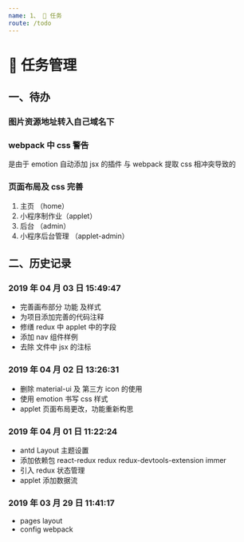 ```yaml
---
name: 1、 📝 任务
route: /todo
---
```


# 📝 任务管理

## 一、待办

### 图片资源地址转入自己域名下

### webpack 中 css 警告

是由于 emotion 自动添加 jsx 的插件 与 webpack 提取 css 相冲突导致的

### 页面布局及 css 完善

1. 主页 （home）
2. 小程序制作业（applet）
3. 后台 （admin）
4. 小程序后台管理 （applet-admin）

## 二、历史记录

### 2019 年 04 月 03 日 15:49:47

- 完善画布部分 功能 及样式
- 为项目添加完善的代码注释
- 修缮 redux 中 applet 中的字段
- 添加 nav 组件样例
- 去除 文件中 jsx 的注标

### 2019 年 04 月 02 日 13:26:31

- 删除 material-ui 及 第三方 icon 的使用
- 使用 emotion 书写 css 样式
- applet 页面布局更改，功能重新构思

### 2019 年 04 月 01 日 11:22:24

- antd Layout 主题设置
- 添加依赖包 react-redux redux redux-devtools-extension immer
- 引入 redux 状态管理
- applet 添加数据流

### 2019 年 03 月 29 日 11:41:17

- pages layout
- config webpack
